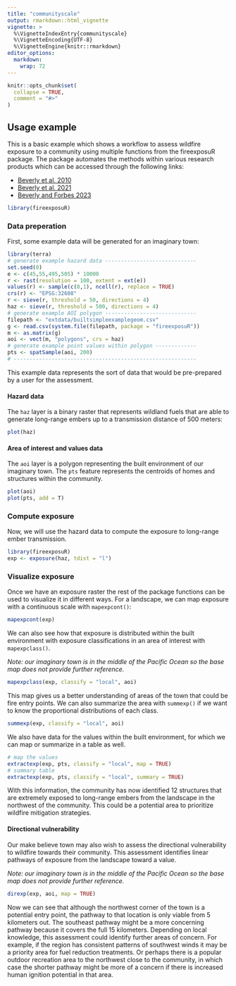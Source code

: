 ```yaml
---
title: "communityscale"
output: rmarkdown::html_vignette
vignette: >
  %\VignetteIndexEntry{communityscale}
  %\VignetteEncoding{UTF-8}
  %\VignetteEngine{knitr::rmarkdown}
editor_options: 
  markdown: 
    wrap: 72
---
```


```r
knitr::opts_chunk$set(
  collapse = TRUE,
  comment = "#>"
)
```

## Usage example

This is a basic example which shows a workflow to assess wildfire
exposure to a community using multiple functions from the fireexposuR
package. The package automates the methods within various research
products which can be accessed through the following links:

-   [Beverly et al. 2010](https://doi.org/10.1071/WF09071)
-   [Beverly et al. 2021](https://doi.org/10.1007/s10980-020-01173-8)
-   [Beverly and Forbes
    2023](https://doi.org/10.1007/s11069-023-05885-3)

```r
library(fireexposuR)
```

### Data preperation

First, some example data will be generated for an imaginary town:

```r
library(terra)
# generate example hazard data -----------------------------
set.seed(0)
e <- c(45,55,495,505) * 10000
r <- rast(resolution = 100, extent = ext(e))
values(r) <- sample(c(0,1), ncell(r), replace = TRUE)
crs(r) <- "EPSG:32608"
r <- sieve(r, threshold = 50, directions = 4)
haz <- sieve(r, threshold = 500, directions = 4)
# generate example AOI polygon -----------------------------
filepath <- "extdata/builtsimpleexamplegeom.csv"
g <- read.csv(system.file(filepath, package = "fireexposuR"))
m <- as.matrix(g)
aoi <- vect(m, "polygons", crs = haz)
# generate example point values within polygon -------------
pts <- spatSample(aoi, 200)
# ----------------------------------------------------------
```

This example data represents the sort of data that would be pre-prepared
by a user for the assessment.

#### Hazard data

The `haz` layer is a binary raster that represents wildland fuels that
are able to generate long-range embers up to a transmission distance of
500 meters:

```r
plot(haz)
```

#### Area of interest and values data

The `aoi` layer is a polygon representing the built environment of our
imaginary town. The `pts` feature represents the centroids of homes and
structures within the community.

```r
plot(aoi)
plot(pts, add = T)
```

### Compute exposure

Now, we will use the hazard data to compute the exposure to long-range
ember transmission.

```r
library(fireexposuR)
exp <- exposure(haz, tdist = "l")
```

### Visualize exposure

Once we have an exposure raster the rest of the package functions can be
used to visualize it in different ways. For a landscape, we can map
exposure with a continuous scale with `mapexpcont()`:

```r
mapexpcont(exp)
```

We can also see how that exposure is distributed within the built
environment with exposure classifications in an area of interest with
`mapexpclass()`.

*Note: our imaginary town is in the middle of the Pacific Ocean so the
base map does not provide further reference.*

```r
mapexpclass(exp, classify = "local", aoi)
```

This map gives us a better understanding of areas of the town that could
be fire entry points. We can also summarize the area with `summexp()` if
we want to know the proportional distributions of each class.

```r
summexp(exp, classify = "local", aoi)
```

We also have data for the values within the built environment, for which
we can map or summarize in a table as well.

```r
# map the values
extractexp(exp, pts, classify = "local", map = TRUE)
# summary table 
extractexp(exp, pts, classify = "local", summary = TRUE)

```

With this information, the community has now identified 12 structures
that are extremely exposed to long-range embers from the landscape in
the northwest of the community. This could be a potential area to
prioritize wildfire mitigation strategies.

#### Directional vulnerability

Our make believe town may also wish to assess the directional
vulnerability to wildfire towards their community. This assessment
identifies linear pathways of exposure from the landscape toward a
value.

*Note: our imaginary town is in the middle of the Pacific Ocean so the
base map does not provide further reference.*

```r
direxp(exp, aoi, map = TRUE)

```

Now we can see that although the northwest corner of the town is a
potential entry point, the pathway to that location is only viable from
5 kilometers out. The southeast pathway might be a more concerning
pathway because it covers the full 15 kilometers. Depending on local
knowledge, this assessment could identify further areas of concern. For
example, if the region has consistent patterns of southwest winds it may
be a priority area for fuel reduction treatments. Or perhaps there is a
popular outdoor recreation area to the northwest close to the community,
in which case the shorter pathway might be more of a concern if there is
increased human ignition potential in that area.
